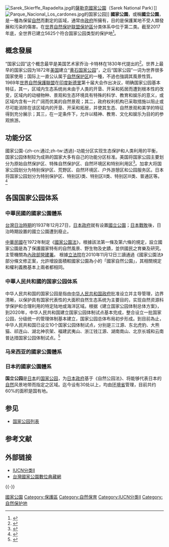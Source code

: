 {{Multiple issues|
{{Expand language|1=en|time=2021-10-14T13:38:44+00:00}}
{{Refimprove|time=2021-10-14T13:38:44+00:00}}
}}
[[File:Sarek_Skierffe_Rapadelta.jpg|thumb]]的[[薩勒克國家公園|薩勒克國家公園]]（Sarek National Park）]]
[[File:Parque_Nacional_Los_cardones.jpg|thumb]]的国家公园]]
'''國家公園'''，或稱'''國立公園'''，是一種為保留[[自然|自然]]而劃定的區域，通常由[[政府|政府]]所擁有，目的是保護某地不受人類發展和污染的傷害。在[[世界自然保护联盟|世界自然保护联盟]][[保护區|保护區]]分类体系中位于第二类。截至2017年底，全世界已建立5625个符合国家公园类型的保护地<ref>{{cite journal |last1=Yunchuan |first1=Dai |last2=Yadong |first2=Xue |last3=Yunyi |first3=Zhang |last4=Diqiang |first4=Li |title=Summary comments on assessment methods of ecosystem integrity for national parks |journal=Biodiversity Science |date=2019 |volume=27 |issue=1 |pages=104–113 |doi=10.17520/biods.2018142}}</ref>。

==概念發展==
“国家公园”这个概念最早是美国艺术家乔治·卡特林在1830年代提出的<ref>{{cite book|last=Catlin|first=George|authorlink=George Catlin|url=https://books.google.com/books?id=MA4TAAAAYAAJ&q=%7C%28by+some+great+protecting+policy+of+government%29|title=Letters and Notes on the manners, customs, and condition of the North American Indians: written during eight years' travel amongst the wildest tribes of Indians in North America in 1832, 33, 34, 35, 36, 37, 38, and 39|volume=1|year=1841|location=Egyptian Hall, Piccadilly, London|publisher=Published by the author|pages=261–262|archiveurl=https://web.archive.org/web/20201114102425/https://books.google.com/books?id=MA4TAAAAYAAJ&q=%7C%28by+some+great+protecting+policy+of+government%29|archivedate=2020-11-14|access-date=2020-11-04|dead-url=no}}</ref>。世界上最早的国家公园为1872年[[美国|美国]]建立“[[黄石国家公园|黄石国家公园]]”，之后“国家公园”一词为世界很多国家使用；国际上一直公认属于[[自然保护区|自然保护区]]的一種，不過也強調其風景性質。1969年[[世界自然保護聯盟|世界自然保護聯盟]]在[[印度|印度]][[新德里|新德里]]第十届大会作出决议，明确国家公园基本特征，其一，区域内生态系统尚未由于人类的开垦、开采和拓居而遭到根本性的改变，区域内的动植物种、景观和生态环境具有特殊的科学、教育和娱乐的意义，或区域内含有一片广阔而优美的自然景观；其二，政府权利机构已采取措施以阻止或尽可能消除在该区域内的开垦、开采和拓居，并使其生态、自然景观和美学的特征得到充分展示；其三，在一定条件下，允许以精神、教育、文化和娱乐为目的的参观旅游。

==功能分区==
國家公園-{zh-cn:通过;zh-tw:透過}-功能分区实现生态保护和人类利用的平衡，国家公园体制较为成熟的国家大多有自己的功能分区标准。美国将国家公园主要划分为原始自然保护区、特殊自然保护区、自然环境区和特别利用区<ref>{{cite journal |author1=严国泰 |coauthors=沈豪 |title=中国国家公园系列规划体系研究 |journal=中国园林 |date=2015 |volume=31 |issue=2 |pages=15-18 |url=http://www.cnki.com.cn/article/cjfdtotal-zgyl201502005.htm |access-date=2020-11-04 |archive-date=2020-11-14 |archive-url=https://web.archive.org/web/20201114102450/http://www.cnki.com.cn/article/cjfdtotal-zgyl201502005.htm |dead-url=no }}</ref>。加拿大将国家公园划分为特别保护区、荒野区、自然环境区、户外游憩区和公园服务区。日本将国家公园划分为特别保护区、特别区I类、特别区II类、特别区III类、普通区等。<ref>{{cite journal |author1=黄丽玲 |coauthors=朱强, 陈田 |title=国外自然保护地分区模式比较及启示 |journal=旅游学刊 |date=2007 |volume=22 |issue=3 |pages=18025 |doi= |url=http://www.lyxk.com.cn/WKD/WebPublication/paperDigest.aspx?paperID=1c0a6b0c-3d32-4581-8be6-de8816076c51 |access-date=2020-11-04 |archive-date=2020-11-14 |archive-url=https://web.archive.org/web/20201114102439/http://www.lyxk.com.cn/WKD/WebPublication/paperDigest.aspx?paperID=1c0a6b0c-3d32-4581-8be6-de8816076c51 |dead-url=no }}</ref>

==各国国家公园体系==
{{globalize|area=大中华区|time=2017-10-25}}
=== 中華民國的國家公園體系 ===
{{main|中華民國國家公園}}
[[台灣日治時期|台灣日治時期]]的1937年12月27日，[[日本政府|日本政府]]就有设置[[日本國立公園|國立公園]]；[[日本戰敗|日本戰敗]]後，日治時期設置的國立公園遭到廢止。

[[中華民國|中華民國]]在1972年制定《[[s:國家公園法|國家公園法]]》，根據該法第一條及第六條的規定，設立國家公園是為了保護國家特有的自然風景、野生物及史蹟，並供國民之育樂及研究。主管機關為[[內政部營建署|內政部營建署]]。
根據[[立法院|立法院]]在2010年11月12日三讀通過《國家公園法》部分條文修正案，允許增設面積較國家公園為小的「國家自然公園」，其相關規定和權利義務基本上兩者都相同。

=== 中華人民共和國的国家公园体系 ===
{{main|中华人民共和国国家公园}}
中华人民共和国的国家公园是指由[[中华人民共和国政府|中华人民共和国政府]]批准设立并主导管理，边界清晰，以保护具有国家代表性的大面积自然生态系统为主要目的，实现自然资源科学保护和合理利用的特定陆地或海洋区域。根据《建立国家公园体制总体方案》，到2020年，中华人民共和国建立国家公园体制试点基本完成，整合设立一批国家公园，分级统一的管理体制基本建立，国家公园总体布局初步形成。到目前為止，中华人民共和国已设立10个国家公园体制试点，分别是三江源、东北虎豹、大熊猫、祁连山、湖北神农架、福建武夷山、浙江钱江源、湖南南山、北京长城和云南普达措国家公园体制试点。<ref>{{Cite web |url=http://env.people.com.cn/n1/2017/0927/c1010-29561322.html |title=中国国家公园体制亮相 国家公园是什么“公园”？<!-- Bot generated title --> |accessdate=2017-09-27 |archive-date=2017-09-27 |archive-url=https://web.archive.org/web/20170927113207/http://env.people.com.cn/n1/2017/0927/c1010-29561322.html |dead-url=no }}</ref>

=== 马来西亚的國家公園體系 ===
{{main|马来西亚國家公園}}

=== 日本的國家公園體系===
{{Main|日本国立公园}}'''国立公园'''是[[日本|日本]]的[[國家公園|国家公园]]，为[[日本政府|日本政府]]基于《自然公园法》、将能够代表日本的[[自然|自然]]风景地带而指定之区域。迄今设有30处以上，均由[[環境省|环境省]]管理，目前共约60%的面积是国有地。 

==参见==
* [[国家公园列表|国家公园列表]]

== 参考文献 ==
{{Reflist}}

== 外部链接 ==
* [https://www.biodiversitya-z.org/content/iucn-category-ii-national-park IUCN分类II]{{Wayback|url=https://www.biodiversitya-z.org/content/iucn-category-ii-national-park |date=20140427000110 }}
* [http://npda.cpami.gov.tw/ 台灣國家公園數位典藏網]{{Wayback|url=http://npda.cpami.gov.tw/ |date=20170825091313 }}

{{-}}
{{IUCN Categories of Protected Area}}

{{Authority control}}

[[Category:國家公園|]]
[[Category:保護區|Category:保護區]]
[[Category:自然保育|Category:自然保育]]
[[Category:IUCN分类II|Category:IUCN分类II]]
[[Category:自然保护地|Category:自然保护地]]